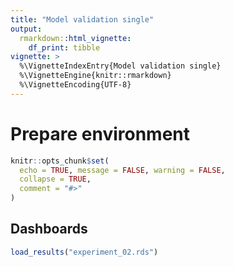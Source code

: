 ```yaml
---
title: "Model validation single"
output: 
  rmarkdown::html_vignette:
    df_print: tibble
vignette: >
  %\VignetteIndexEntry{Model validation single}
  %\VignetteEngine{knitr::rmarkdown}
  %\VignetteEncoding{UTF-8}
---
```


# Prepare environment

```r
knitr::opts_chunk$set(
  echo = TRUE, message = FALSE, warning = FALSE,
  collapse = TRUE,
  comment = "#>"
)
```


## Dashboards

```r
load_results("experiment_02.rds")
```


